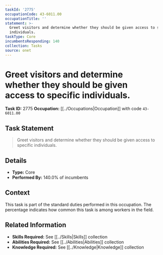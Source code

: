 ```yaml
---
taskId: '2775'
occupationCode: 43-6011.00
occupationTitle: ''
statement: >-
  Greet visitors and determine whether they should be given access to specific
  individuals.
taskType: Core
incumbentsResponding: 140
collection: Tasks
source: onet
---
```

# Greet visitors and determine whether they should be given access to specific individuals.

**Task ID:** 2775
**Occupation:** [[../Occupations|Occupation]] with code `43-6011.00`

## Task Statement

> Greet visitors and determine whether they should be given access to specific individuals.

## Details

- **Type:** Core
- **Performed By:** 140.0% of incumbents

## Context

This task is part of the standard duties performed in this occupation. The percentage indicates how common this task is among workers in the field.

## Related Information

- **Skills Required:** See [[../Skills|Skills]] collection
- **Abilities Required:** See [[../Abilities|Abilities]] collection
- **Knowledge Required:** See [[../Knowledge|Knowledge]] collection
